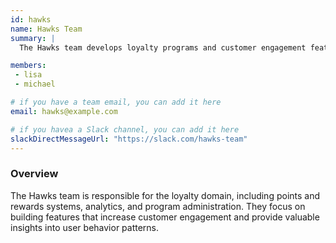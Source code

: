 ```yaml
---
id: hawks
name: Hawks Team
summary: |
  The Hawks team develops loyalty programs and customer engagement features to enhance user retention and satisfaction

members:
 - lisa
 - michael

# if you have a team email, you can add it here
email: hawks@example.com

# if you havea a Slack channel, you can add it here
slackDirectMessageUrl: "https://slack.com/hawks-team"
---
```


### Overview
The Hawks team is responsible for the loyalty domain, including points and rewards systems, analytics, and program administration. They focus on building features that increase customer engagement and provide valuable insights into user behavior patterns.
